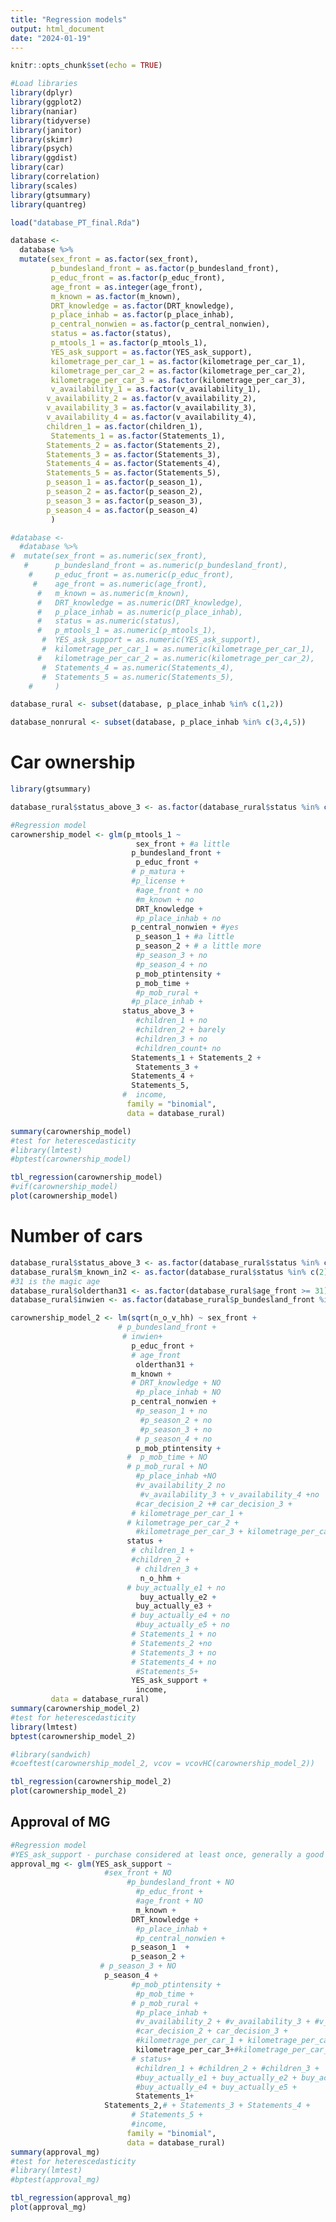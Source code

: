 ```yaml
---
title: "Regression models"
output: html_document
date: "2024-01-19"
---
```



```r
knitr::opts_chunk$set(echo = TRUE)
```

```r
#Load libraries
library(dplyr)
library(ggplot2)
library(naniar)
library(tidyverse)
library(janitor)
library(skimr)
library(psych)
library(ggdist)
library(car)
library(correlation)
library(scales)
library(gtsummary)
library(quantreg)
```

```r
load("database_PT_final.Rda")
```



```r
database <-
  database %>%
  mutate(sex_front = as.factor(sex_front),
         p_bundesland_front = as.factor(p_bundesland_front),
         p_educ_front = as.factor(p_educ_front),
         age_front = as.integer(age_front),
         m_known = as.factor(m_known),
         DRT_knowledge = as.factor(DRT_knowledge),
         p_place_inhab = as.factor(p_place_inhab),
         p_central_nonwien = as.factor(p_central_nonwien),
         status = as.factor(status),
         p_mtools_1 = as.factor(p_mtools_1),
         YES_ask_support = as.factor(YES_ask_support),
         kilometrage_per_car_1 = as.factor(kilometrage_per_car_1),
         kilometrage_per_car_2 = as.factor(kilometrage_per_car_2),
         kilometrage_per_car_3 = as.factor(kilometrage_per_car_3),
         v_availability_1 = as.factor(v_availability_1),
        v_availability_2 = as.factor(v_availability_2),
        v_availability_3 = as.factor(v_availability_3),
        v_availability_4 = as.factor(v_availability_4),
        children_1 = as.factor(children_1),
         Statements_1 = as.factor(Statements_1),
        Statements_2 = as.factor(Statements_2),
        Statements_3 = as.factor(Statements_3),
        Statements_4 = as.factor(Statements_4),
        Statements_5 = as.factor(Statements_5),
        p_season_1 = as.factor(p_season_1),
        p_season_2 = as.factor(p_season_2),
        p_season_3 = as.factor(p_season_3),
        p_season_4 = as.factor(p_season_4)
         )
```

```r
#database <-
  #database %>%
#  mutate(sex_front = as.numeric(sex_front),
   #      p_bundesland_front = as.numeric(p_bundesland_front),
    #     p_educ_front = as.numeric(p_educ_front),
     #    age_front = as.numeric(age_front),
      #   m_known = as.numeric(m_known),
      #   DRT_knowledge = as.numeric(DRT_knowledge),
      #   p_place_inhab = as.numeric(p_place_inhab),
      #   status = as.numeric(status),
      #   p_mtools_1 = as.numeric(p_mtools_1),
       #  YES_ask_support = as.numeric(YES_ask_support),
       #  kilometrage_per_car_1 = as.numeric(kilometrage_per_car_1),
      #   kilometrage_per_car_2 = as.numeric(kilometrage_per_car_2),
       #  Statements_4 = as.numeric(Statements_4),
       #  Statements_5 = as.numeric(Statements_5),
    #     )
```



```r
database_rural <- subset(database, p_place_inhab %in% c(1,2))

database_nonrural <- subset(database, p_place_inhab %in% c(3,4,5))
```


# Car ownership
```r
library(gtsummary)

database_rural$status_above_3 <- as.factor(database_rural$status %in% c(4, 5, 6))

#Regression model
carownership_model <- glm(p_mtools_1 ~ 
                            sex_front + #a little
                           p_bundesland_front +
                            p_educ_front +
                           # p_matura +
                           #p_license +
                            #age_front + no
                            #m_known + no
                            DRT_knowledge +
                            #p_place_inhab + no
                           p_central_nonwien + #yes
                            p_season_1 + #a little
                            p_season_2 + # a little more
                            #p_season_3 + no
                            #p_season_4 + no
                            p_mob_ptintensity +
                            p_mob_time +
                            #p_mob_rural +
                           #p_place_inhab +
                         status_above_3 +
                            #children_1 + no
                            #children_2 + barely
                            #children_3 + no
                            #children_count+ no
                           Statements_1 + Statements_2 + 
                            Statements_3 + 
                           Statements_4 +
                           Statements_5,
                         #  income,
                          family = "binomial",
                          data = database_rural)

summary(carownership_model)
#test for heterescedasticity
#library(lmtest)
#bptest(carownership_model)

tbl_regression(carownership_model)
#vif(carownership_model)
plot(carownership_model)
```

# Number of cars
```r
database_rural$status_above_3 <- as.factor(database_rural$status %in% c(4, 5, 6, 7))
database_rural$m_known_in2 <- as.factor(database_rural$status %in% c(2))
#31 is the magic age
database_rural$olderthan31 <- as.factor(database_rural$age_front >= 31)
database_rural$inwien <- as.factor(database_rural$p_bundesland_front %in% c(8))

carownership_model_2 <- lm(sqrt(n_o_v_hh) ~ sex_front +
                        # p_bundesland_front + 
                         # inwien+
                           p_educ_front + 
                           # age_front 
                            olderthan31 +
                           m_known + 
                           # DRT_knowledge + NO
                            #p_place_inhab + NO
                           p_central_nonwien +
                            #p_season_1 + no
                             #p_season_2 + no
                             #p_season_3 + no
                            # p_season_4 + no
                            p_mob_ptintensity +
                          #  p_mob_time + NO 
                          # p_mob_rural + NO
                            #p_place_inhab +NO
                            #v_availability_2 no
                             #v_availability_3 + v_availability_4 +no
                            #car_decision_2 +# car_decision_3 + 
                           # kilometrage_per_car_1 + 
                          # kilometrage_per_car_2 +
                            #kilometrage_per_car_3 + kilometrage_per_car_4 +
                          status + 
                           # children_1 + 
                           #children_2 + 
                            # children_3 +
                             n_o_hhm +
                          # buy_actually_e1 + no
                             buy_actually_e2 + 
                            buy_actually_e3 +
                           # buy_actually_e4 + no
                            #buy_actually_e5 + no
                           # Statements_1 + no
                           # Statements_2 +no
                           # Statements_3 + no
                           # Statements_4 + no
                            #Statements_5+
                           YES_ask_support +
                            income,
         data = database_rural)
summary(carownership_model_2)
#test for heterescedasticity
library(lmtest)
bptest(carownership_model_2)

#library(sandwich)
#coeftest(carownership_model_2, vcov = vcovHC(carownership_model_2))

tbl_regression(carownership_model_2)
plot(carownership_model_2)
```


## Approval of MG
```r
#Regression model
#YES_ask_support - purchase considered at least once, generally a good idea, 1=YES, 2=NO
approval_mg <- glm(YES_ask_support ~ 
                     #sex_front + NO
                          #p_bundesland_front + NO
                            #p_educ_front +
                            #age_front + NO
                            m_known +
                           DRT_knowledge +
                            #p_place_inhab +
                            #p_central_nonwien +
                           p_season_1  +
                           p_season_2 + 
                    # p_season_3 + NO
                     p_season_4 +
                           #p_mob_ptintensity +
                            #p_mob_time +
                           # p_mob_rural +
                            #p_place_inhab +
                            #v_availability_2 + #v_availability_3 + #v_availability_4 +
                            #car_decision_2 + car_decision_3 + 
                            #kilometrage_per_car_1 + kilometrage_per_car_2 +
                            kilometrage_per_car_3+#kilometrage_per_car_4 +
                           # status+
                            #children_1 + #children_2 + #children_3 +
                            #buy_actually_e1 + buy_actually_e2 + buy_actually_e3 +
                            #buy_actually_e4 + buy_actually_e5 +
                            Statements_1+
                     Statements_2,# + Statements_3 + Statements_4 +
                           # Statements_5 +
                           #income,
                          family = "binomial",
                          data = database_rural)
summary(approval_mg)
#test for heterescedasticity
#library(lmtest)
#bptest(approval_mg)

tbl_regression(approval_mg)
plot(approval_mg)
```




